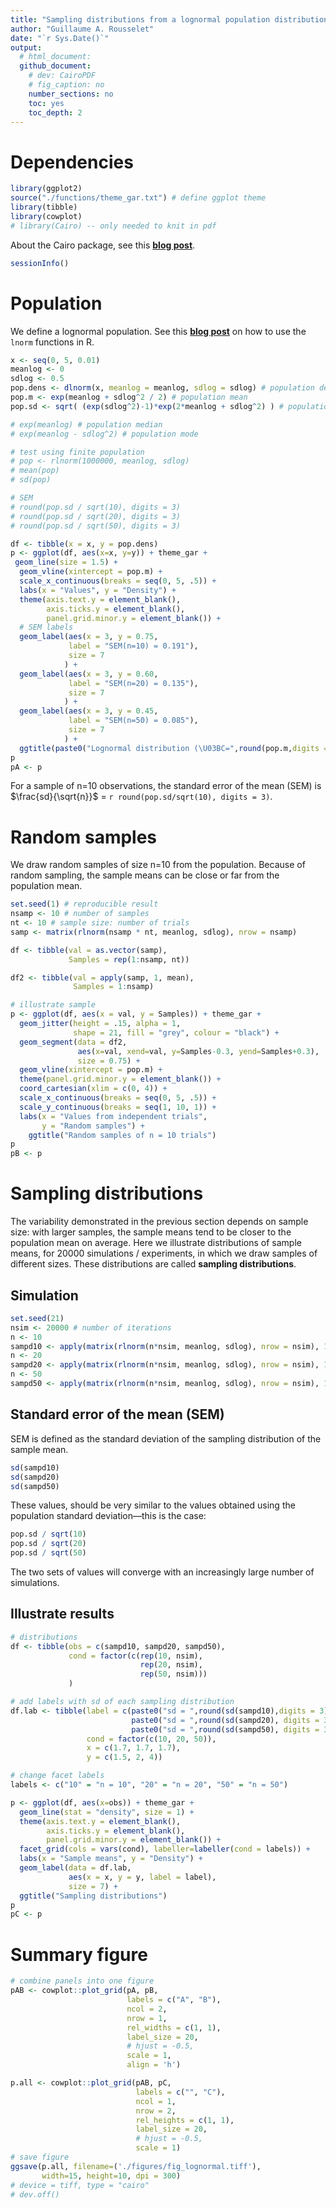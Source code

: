 ```yaml
---
title: "Sampling distributions from a lognormal population distribution"
author: "Guillaume A. Rousselet"
date: "`r Sys.Date()`"
output:
  # html_document:
  github_document:  
    # dev: CairoPDF
    # fig_caption: no
    number_sections: no
    toc: yes
    toc_depth: 2
---
```


# Dependencies
```r
library(ggplot2)
source("./functions/theme_gar.txt") # define ggplot theme
library(tibble)
library(cowplot)
# library(Cairo) -- only needed to knit in pdf
```

About the Cairo package, see this [**blog post**](https://www.andrewheiss.com/blog/2017/09/27/working-with-r-cairo-graphics-custom-fonts-and-ggplot/).

```r
sessionInfo()
```

# Population

We define a lognormal population. See this [**blog post**](https://msalganik.wordpress.com/2017/01/21/making-sense-of-the-rlnorm-function-in-r/) on how to use the `lnorm` functions in R.

```r
x <- seq(0, 5, 0.01)
meanlog <- 0
sdlog <- 0.5
pop.dens <- dlnorm(x, meanlog = meanlog, sdlog = sdlog) # population density function
pop.m <- exp(meanlog + sdlog^2 / 2) # population mean
pop.sd <- sqrt( (exp(sdlog^2)-1)*exp(2*meanlog + sdlog^2) ) # population sd

# exp(meanlog) # population median
# exp(meanlog - sdlog^2) # population mode

# test using finite population
# pop <- rlnorm(1000000, meanlog, sdlog)
# mean(pop)
# sd(pop)

# SEM
# round(pop.sd / sqrt(10), digits = 3)
# round(pop.sd / sqrt(20), digits = 3)
# round(pop.sd / sqrt(50), digits = 3)

df <- tibble(x = x, y = pop.dens)
p <- ggplot(df, aes(x=x, y=y)) + theme_gar +
 geom_line(size = 1.5) +
  geom_vline(xintercept = pop.m) +
  scale_x_continuous(breaks = seq(0, 5, .5)) +
  labs(x = "Values", y = "Density") +
  theme(axis.text.y = element_blank(),
        axis.ticks.y = element_blank(),
        panel.grid.minor.y = element_blank()) +
  # SEM labels
  geom_label(aes(x = 3, y = 0.75, 
             label = "SEM(n=10) = 0.191"), 
             size = 7
            ) + 
  geom_label(aes(x = 3, y = 0.60, 
             label = "SEM(n=20) = 0.135"), 
             size = 7
            ) + 
  geom_label(aes(x = 3, y = 0.45, 
             label = "SEM(n=50) = 0.085"), 
             size = 7
            ) + 
  ggtitle(paste0("Lognormal distribution (\U03BC=",round(pop.m,digits = 2),", \U03C3=",round(pop.sd, digits = 3),")"))
p
pA <- p
```

For a sample of n=10 observations, the standard error of the mean (SEM) is $\frac{sd}{\sqrt{n}}$ = `r round(pop.sd/sqrt(10), digits = 3)`.

# Random samples

We draw random samples of size n=10 from the population. Because of random sampling, the sample means can be close or far from the population mean. 

```r
set.seed(1) # reproducible result
nsamp <- 10 # number of samples
nt <- 10 # sample size: number of trials
samp <- matrix(rlnorm(nsamp * nt, meanlog, sdlog), nrow = nsamp)

df <- tibble(val = as.vector(samp),
             Samples = rep(1:nsamp, nt))

df2 <- tibble(val = apply(samp, 1, mean),
              Samples = 1:nsamp)

# illustrate sample
p <- ggplot(df, aes(x = val, y = Samples)) + theme_gar +
  geom_jitter(height = .15, alpha = 1,
              shape = 21, fill = "grey", colour = "black") +
  geom_segment(data = df2, 
               aes(x=val, xend=val, y=Samples-0.3, yend=Samples+0.3),
               size = 0.75) +
  geom_vline(xintercept = pop.m) +
  theme(panel.grid.minor.y = element_blank()) +
  coord_cartesian(xlim = c(0, 4)) +
  scale_x_continuous(breaks = seq(0, 5, .5)) +
  scale_y_continuous(breaks = seq(1, 10, 1)) +
  labs(x = "Values from independent trials",
       y = "Random samples") +
    ggtitle("Random samples of n = 10 trials")
p
pB <- p
```

# Sampling distributions

The variability demonstrated in the previous section depends on sample size: with larger samples, the sample means tend to be closer to the population mean on average. Here we illustrate distributions of sample means, for 20000 simulations / experiments, in which we draw samples of different sizes. These distributions are called **sampling distributions**.

## Simulation
```r
set.seed(21)
nsim <- 20000 # number of iterations
n <- 10
sampd10 <- apply(matrix(rlnorm(n*nsim, meanlog, sdlog), nrow = nsim), 1, mean)
n <- 20
sampd20 <- apply(matrix(rlnorm(n*nsim, meanlog, sdlog), nrow = nsim), 1, mean)
n <- 50
sampd50 <- apply(matrix(rlnorm(n*nsim, meanlog, sdlog), nrow = nsim), 1, mean)
```

## Standard error of the mean (SEM)
SEM is defined as the standard deviation of the sampling distribution of the sample mean.
```r
sd(sampd10) 
sd(sampd20) 
sd(sampd50) 
```
These values, should be very similar to the values obtained using the population standard deviation---this is the case:
```r
pop.sd / sqrt(10)
pop.sd / sqrt(20)
pop.sd / sqrt(50)
```
The two sets of values will converge with an increasingly large number of simulations.

## Illustrate results
```r
# distributions
df <- tibble(obs = c(sampd10, sampd20, sampd50),
             cond = factor(c(rep(10, nsim),
                             rep(20, nsim),
                             rep(50, nsim)))
             )

# add labels with sd of each sampling distribution
df.lab <- tibble(label = c(paste0("sd = ",round(sd(sampd10),digits = 3)), 
                           paste0("sd = ",round(sd(sampd20), digits = 3)), 
                           paste0("sd = ",round(sd(sampd50), digits = 3))),
                 cond = factor(c(10, 20, 50)),
                 x = c(1.7, 1.7, 1.7),
                 y = c(1.5, 2, 4))

# change facet labels
labels <- c("10" = "n = 10", "20" = "n = 20", "50" = "n = 50")

p <- ggplot(df, aes(x=obs)) + theme_gar +
  geom_line(stat = "density", size = 1) +
  theme(axis.text.y = element_blank(),
        axis.ticks.y = element_blank(),
        panel.grid.minor.y = element_blank()) +
  facet_grid(cols = vars(cond), labeller=labeller(cond = labels)) +
  labs(x = "Sample means", y = "Density") + 
  geom_label(data = df.lab, 
             aes(x = x, y = y, label = label),
             size = 7) +
  ggtitle("Sampling distributions")
p
pC <- p
```

# Summary figure

```r
# combine panels into one figure
pAB <- cowplot::plot_grid(pA, pB,
                          labels = c("A", "B"),
                          ncol = 2,
                          nrow = 1,
                          rel_widths = c(1, 1), 
                          label_size = 20, 
                          # hjust = -0.5, 
                          scale = 1,
                          align = 'h')

p.all <- cowplot::plot_grid(pAB, pC,
                            labels = c("", "C"),
                            ncol = 1,
                            nrow = 2,
                            rel_heights = c(1, 1), 
                            label_size = 20, 
                            # hjust = -0.5, 
                            scale = 1)
# save figure
ggsave(p.all, filename=('./figures/fig_lognormal.tiff'),
       width=15, height=10, dpi = 300)
# device = tiff, type = "cairo"
# dev.off()
```
